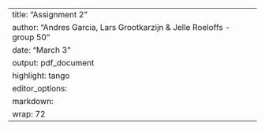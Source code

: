 
---
title: "Assignment 2"
author: "Andres Garcia, Lars Grootkarzijn & Jelle Roeloffs - group 50"
date: "March 3"
output: pdf_document
highlight: tango
editor_options:
  markdown:
    wrap: 72
---
